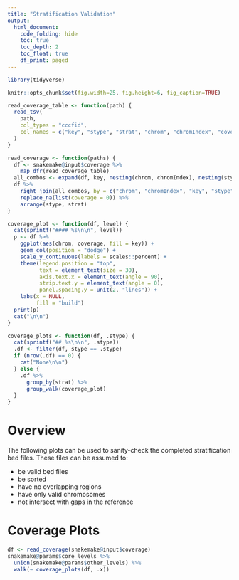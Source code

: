 ```yaml
---
title: "Stratification Validation"
output:
  html_document:
    code_folding: hide
    toc: true
    toc_depth: 2
    toc_float: true
    df_print: paged
---
```

    
```r
library(tidyverse)

knitr::opts_chunk$set(fig.width=25, fig.height=6, fig_caption=TRUE)

read_coverage_table <- function(path) {
  read_tsv(
    path,
    col_types = "cccfid",
    col_names = c("key", "stype", "strat", "chrom", "chromIndex", "coverage")
  )
}

read_coverage <- function(paths) {
  df <- snakemake@input$coverage %>%
    map_dfr(read_coverage_table)
  all_combos <- expand(df, key, nesting(chrom, chromIndex), nesting(stype, strat))
  df %>%
    right_join(all_combos, by = c("chrom", "chromIndex", "key", "stype", "strat")) %>%
    replace_na(list(coverage = 0)) %>%
    arrange(stype, strat)
}

coverage_plot <- function(df, level) {
  cat(sprintf("#### %s\n\n", level))
  p <- df %>%
    ggplot(aes(chrom, coverage, fill = key)) +
    geom_col(position = "dodge") +
    scale_y_continuous(labels = scales::percent) +
    theme(legend.position = "top",
          text = element_text(size = 30),
          axis.text.x = element_text(angle = 90),
          strip.text.y = element_text(angle = 0),
          panel.spacing.y = unit(2, "lines")) +
    labs(x = NULL,
         fill = "build")
  print(p)
  cat("\n\n")
}

coverage_plots <- function(df, .stype) {
  cat(sprintf("## %s\n\n", .stype))
  .df <- filter(df, stype == .stype)
  if (nrow(.df) == 0) {
    cat("None\n\n")
  } else {
    .df %>%
      group_by(strat) %>%
      group_walk(coverage_plot)
  }
}

```

# Overview

The following plots can be used to sanity-check the completed stratification bed
files. These files can be assumed to:

* be valid bed files
* be sorted
* have no overlapping regions
* have only valid chromosomes
* not intersect with gaps in the reference

# Coverage Plots

```r
df <- read_coverage(snakemake@input$coverage)
snakemake@params$core_levels %>%
  union(snakemake@params$other_levels) %>%
  walk(~ coverage_plots(df, .x))
```
